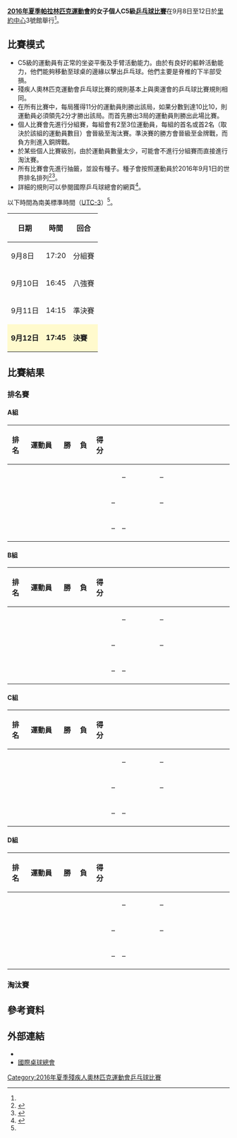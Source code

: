 {{noteTA|G1=Sports}}
{{Infobox Paralympic event
| event       = 女子個人C5級乒乓球
| games       = 2016年夏季
| image       = [[File:Table_tennis_pictogram_(Paralympics).svg|120px]]
| caption     = 
| venue       = [[里約中心|里約中心]]3號館
| dates       = 9月8日至12日
| competitors = 12
| nations     = 11<ref name=rio>{{Cite web |url=https://www.rio2016.com/en/paralympics/table-tennis |title=Rio 2016 Paralympic Table Tennis |accessdate=2016-09-11 |archive-date=2016-09-08 |archive-url=https://web.archive.org/web/20160908185634/https://www.rio2016.com/en/paralympics/table-tennis |dead-url=no }}</ref>
| gold        =  
| goldNPC     =  
| silver      =  
| silverNPC   =  
| bronze      =  
| bronzeNPC   =  
| prev        = [[2012年夏季殘疾人奧林匹克運動會乒乓球女子單打第5級比賽|2012]]
| next        = [[2020年夏季殘疾人奧林匹克運動會女子個人C5級乒乓球比賽|2020]]
}}
{{2016年夏季殘疾人奧林匹克運動會乒乓球比賽}}
'''[[2016年夏季帕拉林匹克運動會|2016年夏季帕拉林匹克運動會]]的女子個人C5級[[2016年夏季殘疾人奧林匹克運動會乒乓球比賽|乒乓球比賽]]'''在9月8日至12日於[[里約中心|里約中心]]3號館舉行<ref name=rio/>。

== 比賽模式 ==
* C5級的運動員有正常的坐姿平衡及手臂活動能力。由於有良好的軀幹活動能力，他們能夠移動至球桌的邊緣以擊出乒乓球。他們主要是脊椎的下半部受損。
* 殘疾人奧林匹克運動會乒乓球比賽的規則基本上與奧運會的乒乓球比賽規則相同。
* 在所有比賽中，每局獲得11分的運動員則勝出該局，如果分數到達10比10，則運動員必須領先2分才勝出該局。而首先勝出3局的運動員則勝出此場比賽。
* 個人比賽會先進行分組賽，每組會有2至3位運動員，每組的首名或首2名（取決於該組的運動員數目）會晉級至淘汰賽。準決賽的勝方會晉級至金牌戰，而負方則進入銅牌戰。
* 於某些個人比賽級別，由於運動員數量太少，可能會不進行分組賽而直接進行淘汰賽。
* 所有比賽會先進行抽籤，並設有種子。種子會按照運動員於2016年9月1日的世界排名排列<ref name=schedule>{{Cite web |url=http://www.paralimpicos.es/publicacion/ficheros/Paralympic%20Explanatory%20Guide%20_%20Table%20Tennis.pdf |title=Table Tennis Explanatory Guide |access-date=2016-09-11 |archive-url=https://web.archive.org/web/20160330022559/http://www.paralimpicos.es/publicacion/ficheros/Paralympic%20Explanatory%20Guide%20_%20Table%20Tennis.pdf |archive-date=2016-03-30 |dead-url=yes }}</ref><ref name=specific>{{Cite web |url=http://dd7978b90kfgn.cloudfront.net/2016/09/Rio2016_PG_Specific_Regulations.pdf |title=Rio 2016 Paralympic Games TABLE TENNISSPORT SPECIFIC INFORMATION |accessdate=2016-09-11 |archive-date=2016-09-23 |archive-url=https://web.archive.org/web/20160923085958/http://dd7978b90kfgn.cloudfront.net/2016/09/Rio2016_PG_Specific_Regulations.pdf |dead-url=yes }}</ref>。
* 詳細的規則可以參閱國際乒乓球總會的網頁<ref>{{Cite web |url=http://www.ittf.com/ittf_handbook/ittf_hb.html |title=ITTF Handbook |accessdate=2016-09-11 |archive-date=2010-07-06 |archive-url=https://web.archive.org/web/20100706171658/http://www.ittf.com/ittf_handbook/ittf_hb.html |dead-url=no }}</ref>。
以下時間為南美標準時間（[[UTC-3|UTC-3]]）<ref name=schedule/>。
{| class="wikitable" style="text-align:center" width=400px
! 日期
! 時間
! 回合
|-
| 9月8日 || 17:20 || 分組賽
|-
| 9月10日 || 16:45 || 八強賽
|-
| 9月11日 || 14:15 || 準決賽
|-
|style=background:lemonchiffon| '''9月12日''' ||style=background:lemonchiffon| '''17:45''' || style=background:lemonchiffon| '''決賽''' 
|}

== 比賽結果 ==
=== 排名賽 ===
==== A組 ====
{| class="wikitable" style="text-align:center; font-size:90%; width:1000px;" 
!width=30|排名
!width=150|運動員
!width=30|勝
!width=30|負
!width=30|得分
!rowspan=4 width=5| 
!width=180|{{flagicon|CHN}}
!width=180|{{flagicon|JPN}}
!width=180|{{flagicon|HKG}}
|-
|  ||align=left| <!--{{flagIPCathlete|[[]]|CHN|2016年夏季}}--> ||  ||  ||  || {{n/a}} || – || –
|-
|  ||align=left| <!--{{flagIPCathlete|[[]]|JPN|2016年夏季}}--> ||  ||  ||  || – || {{n/a}} || –
|-
|  ||align=left| <!--{{flagIPCathlete|[[]]|HKG|2016年夏季}}--> ||  ||  ||  || – || – || {{n/a}}
|}
==== B組 ====
{| class="wikitable" style="text-align:center; font-size:90%; width:1000px;" 
!width=30|排名
!width=150|運動員
!width=30|勝
!width=30|負
!width=30|得分
!rowspan=4 width=5| 
!width=180|{{flagicon|CHN}}
!width=180|{{flagicon|NGR}}
!width=180|{{flagicon|TPE}}
|-
|  ||align=left| <!--{{flagIPCathlete|[[]]|CHN|2016年夏季}}--> ||  ||  ||  || {{n/a}} || – || –
|-
|  ||align=left| <!--{{flagIPCathlete|[[]]|NGR|2016年夏季}}--> ||  ||  ||  || – || {{n/a}} || –
|-
|  ||align=left| <!--{{flagIPCathlete|[[]]|TPE|2016年夏季}}--> ||  ||  ||  || – || – || {{n/a}}
|}
==== C組 ====
{| class="wikitable" style="text-align:center; font-size:90%; width:1000px;" 
!width=30|排名
!width=150|運動員
!width=30|勝
!width=30|負
!width=30|得分
!rowspan=4 width=5| 
!width=180|{{flagicon|JOR}}
!width=180|{{flagicon|ISR}}
!width=180|{{flagicon|MEX}}
|-
|  ||align=left| <!--{{flagIPCathlete|[[]]|JOR|2016年夏季}}--> ||  ||  ||  || {{n/a}} || – || –
|-
|  ||align=left| <!--{{flagIPCathlete|[[]]|ISR|2016年夏季}}--> ||  ||  ||  || – || {{n/a}} || –
|-
|  ||align=left| <!--{{flagIPCathlete|[[]]|MEX|2016年夏季}}--> ||  ||  ||  || – || – || {{n/a}}
|}
==== D組 ====
{| class="wikitable" style="text-align:center; font-size:90%; width:1000px;" 
!width=30|排名
!width=150|運動員
!width=30|勝
!width=30|負
!width=30|得分
!rowspan=4 width=5| 
!width=180|{{flagicon|KOR}}
!width=180|{{flagicon|SWE}}
!width=180|{{flagicon|FIJ}}
|-
|  ||align=left| <!--{{flagIPCathlete|[[]]|KOR|2016年夏季}}--> ||  ||  ||  || {{n/a}} || – || –
|-
|  ||align=left| <!--{{flagIPCathlete|[[]]|SWE|2016年夏季}}--> ||  ||  ||  || – || {{n/a}} || –
|-
|  ||align=left| <!--{{flagIPCathlete|[[]]|FIJ|2016年夏季}}--> ||  ||  ||  || – || – || {{n/a}}
|}

=== 淘汰賽 ===
{{8TeamBracket-Tennis5-with third
| RD1=八強賽
| RD2=準決賽
| RD3=金牌戰
| 3rd=銅牌戰
| score-width=12px
| team-width=175px

| RD1-seed1=A1
| RD1-team1=
| RD1-score1-1=
| RD1-score1-2=
| RD1-score1-3=
| RD1-score1-4=
| RD1-score1-5=
| RD1-seed2=B2
| RD1-team2=
| RD1-score2-1=
| RD1-score2-2=
| RD1-score2-3=
| RD1-score2-4=
| RD1-score2-5=

| RD1-seed3=D2
| RD1-team3=
| RD1-score3-1=
| RD1-score3-2=
| RD1-score3-3=
| RD1-score3-4=
| RD1-score3-5=
| RD1-seed4=C1
| RD1-team4=
| RD1-score4-1=
| RD1-score4-2=
| RD1-score4-3=
| RD1-score4-4=
| RD1-score4-5=

| RD1-seed5=D1
| RD1-team5=
| RD1-score5-1=
| RD1-score5-2=
| RD1-score5-3=
| RD1-score5-4=
| RD1-score5-5=
| RD1-seed6=A2
| RD1-team6=
| RD1-score6-1=
| RD1-score6-2=
| RD1-score6-3=
| RD1-score6-4=
| RD1-score6-5=

| RD1-seed7=C2
| RD1-team7=
| RD1-score7-1=
| RD1-score7-2=
| RD1-score7-3=
| RD1-score7-4=
| RD1-score7-5=
| RD1-seed8=B1
| RD1-team8=
| RD1-score8-1=
| RD1-score8-2=
| RD1-score8-3=
| RD1-score8-4=
| RD1-score8-5=

| RD2-seed1=
| RD2-team1=
| RD2-score1-1=
| RD2-score1-2=
| RD2-score1-3=
| RD2-score1-4=
| RD2-score1-5=
| RD2-seed2=
| RD2-team2=
| RD2-score2-1=
| RD2-score2-2=
| RD2-score2-3=
| RD2-score2-4=
| RD2-score2-5=

| RD2-seed3=
| RD2-team3=
| RD2-score3-1=
| RD2-score3-2=
| RD2-score3-3=
| RD2-score3-4=
| RD2-score3-5=
| RD2-seed4=
| RD2-team4=
| RD2-score4-1=
| RD2-score4-2=
| RD2-score4-3=
| RD2-score4-4=
| RD2-score4-5=

| RD3-seed1=
| RD3-team1=
| RD3-score1-1=
| RD3-score1-2=
| RD3-score1-3=
| RD3-score1-4=
| RD3-score1-5=
| RD3-seed2=
| RD3-team2=
| RD3-score2-1=
| RD3-score2-2=
| RD3-score2-3=
| RD3-score2-4=
| RD3-score2-5=

| 3rd-seed1=
| 3rd-team1=
| 3rd-score1-1=
| 3rd-score1-2=
| 3rd-score1-3=
| 3rd-score1-4=
| 3rd-score1-5=
| 3rd-seed2=
| 3rd-team2=
| 3rd-score2-1=
| 3rd-score2-2=
| 3rd-score2-3=
| 3rd-score2-4=
| 3rd-score2-5=
}}

== 參考資料 ==
{{reflist}}

== 外部連結 ==
* {{Official|https://www.rio2016.com/en/paralympics/table-tennis}}{{pt}}{{en}}{{es}}{{fr}}
* [http://www.ittf.com/ 國際桌球總會]{{Wayback|url=http://www.ittf.com/ |date=20001017112645 }}{{en}}

[[Category:2016年夏季殘疾人奧林匹克運動會乒乓球比賽|Category:2016年夏季殘疾人奧林匹克運動會乒乓球比賽]]